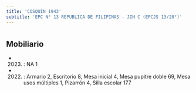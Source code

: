 ```yaml
---
title: 'COSQUIN 1943'
subtitle: 'EPC N° 13 REPUBLICA DE FILIPINAS - JIN C (EPCJS 13/20°)'
---
```


#


## Mobiliario

*  (2023) : NA 1 

*  (2022) : Armario 2, Escritorio 8, Mesa inicial 4, Mesa pupitre doble 69, Mesa usos múltiples 1, Pizarrón 4, Silla escolar 177 



